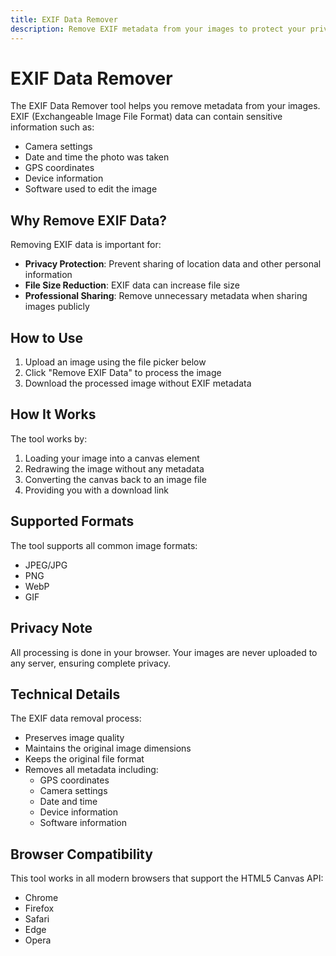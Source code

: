 ```yaml
---
title: EXIF Data Remover
description: Remove EXIF metadata from your images to protect your privacy
---
```



# EXIF Data Remover

The EXIF Data Remover tool helps you remove metadata from your images. EXIF (Exchangeable Image File Format) data can contain sensitive information such as:

- Camera settings
- Date and time the photo was taken
- GPS coordinates
- Device information
- Software used to edit the image

## Why Remove EXIF Data?

Removing EXIF data is important for:

- **Privacy Protection**: Prevent sharing of location data and other personal information
- **File Size Reduction**: EXIF data can increase file size
- **Professional Sharing**: Remove unnecessary metadata when sharing images publicly

## How to Use

1. Upload an image using the file picker below
2. Click "Remove EXIF Data" to process the image
3. Download the processed image without EXIF metadata

<ExifDataRemover />

## How It Works

The tool works by:

1. Loading your image into a canvas element
2. Redrawing the image without any metadata
3. Converting the canvas back to an image file
4. Providing you with a download link

## Supported Formats

The tool supports all common image formats:
- JPEG/JPG
- PNG
- WebP
- GIF

## Privacy Note

All processing is done in your browser. Your images are never uploaded to any server, ensuring complete privacy.

## Technical Details

The EXIF data removal process:
- Preserves image quality
- Maintains the original image dimensions
- Keeps the original file format
- Removes all metadata including:
  - GPS coordinates
  - Camera settings
  - Date and time
  - Device information
  - Software information

## Browser Compatibility

This tool works in all modern browsers that support the HTML5 Canvas API:
- Chrome
- Firefox
- Safari
- Edge
- Opera
